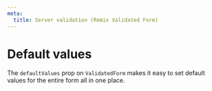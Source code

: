 ```yaml
---
meta:
  title: Server validation (Remix Validated Form)
---
```




# Default values

The `defaultValues` prop on `ValidatedForm`
makes it easy to set default values for the entire form all in one place.

<CodeExample>
  <Demo />

```tsx file=~/examples/defaultValues.tsx

```

</CodeExample>
